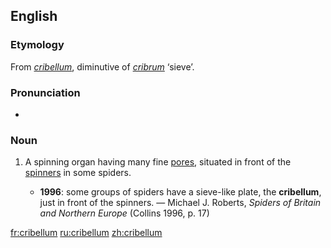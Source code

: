 ==English==
{{wikipedia}}

===Etymology===
From {{etyl|la}} ''[[#Latin|cribellum]]'', diminutive of ''[[cribrum]]'' ‘sieve’.

===Pronunciation===
* {{IPA|/kɹɪˈbɛləm/}}

===Noun===
{{en-noun|cribella}}

# {{zoology}} A spinning organ having many fine [[pores]], situated in front of the [[spinner]]s in some spiders.
#* '''1996''': some groups of spiders have a sieve-like plate, the '''cribellum''', just in front of the spinners. — Michael J. Roberts, ''Spiders of Britain and Northern Europe'' (Collins 1996, p. 17)

[[fr:cribellum]]
[[ru:cribellum]]
[[zh:cribellum]]